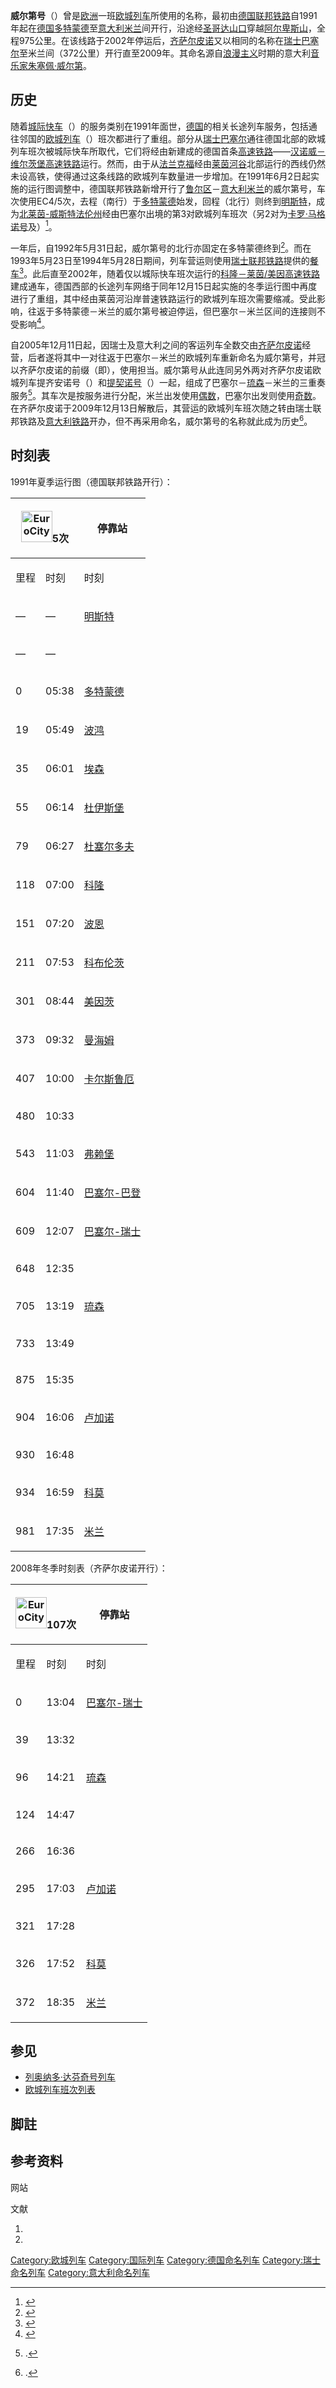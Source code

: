 {{noteTA
|1=zh-cn:列奥纳多·达芬奇; zh-tw:李奧納多·達文西; zh-hk:李安納度·達文西;
}}
{{Infobox rail service
| box_width       = 
| name            = 威尔第号
| logo            = 
| logo_width      = 
| image           = 
| image_width     = 
| caption         = 
| type            = [[欧城列车|欧城列车]]<br>（1991–2002，2005–2009）
| status          = 停运
| locale          = {{GER}}、{{SUI}}、{{ITA}}
| predecessor     = 
| first           = {{start date|1991|6|2|df=y}}
| last            = {{end date|2009|12|13|df=y}}
| successor       = 
| operator        = 
| formeroperator  = [[德国联邦铁路|德国联邦铁路]]／[[齐萨尔皮诺|齐萨尔皮诺]]
| ridership       = 
| start           = [[多特蒙德火车总站|多特蒙德火车总站]]／[[巴塞尔瑞士车站|巴塞尔瑞士车站]]
| stops           = 
| end             = [[米兰中央车站|米兰中央车站]]
| distance        = 981公里／372公里
| journeytime     = 
| frequency       = 每日1班
| trainnumber     = 4/5，107/108
| line_used       = [[哥达山口|哥达山口]]
| class           = 
| access          = 
| seating         = 
| catering        = 
| observation     = 
| entertainment   = 
| baggage         = 
| otherfacilities = 
| stock           = 
| gauge           = {{railgauge|sg}}
| el              = 15[[伏特|千伏]]16⅔[[赫兹|赫兹]][[交流电|交流电]]（德国、瑞士）<br>3000伏[[直流电|直流电]]（意大利）
| speed           = 
| owners          = 
| routenumber     = 
| map             = 
| map_state       = hidden
}}
'''威尔第号'''（{{lang-it|'''''Verdi'''''}}）曾是[[欧洲|欧洲]]一班[[欧城列车|欧城列车]]所使用的名称，最初由[[德国联邦铁路|德国联邦铁路]]自1991年起在[[德国|德国]][[多特蒙德|多特蒙德]]至[[意大利|意大利]][[米兰|米兰]]间开行，沿途经[[圣哥达山口|圣哥达山口]]穿越[[阿尔卑斯山|阿尔卑斯山]]，全程975公里。在该线路于2002年停运后，[[齐萨尔皮诺|齐萨尔皮诺]]又以相同的名称在[[瑞士|瑞士]][[巴塞尔|巴塞尔]]至米兰间（372公里）开行直至2009年。其命名源自[[浪漫主义|浪漫主义]]时期的意大利[[音乐家|音乐家]][[朱塞佩·威尔第|朱塞佩·威尔第]]。

==历史==
随着[[城际快车|城际快车]]（{{lang|de|ICE}}）的服务类别在1991年面世，[[德国|德国]]的相关长途列车服务，包括通往邻国的[[欧城列车|欧城列车]]（{{lang|de|EC}}）班次都进行了重组。部分从[[瑞士|瑞士]][[巴塞尔|巴塞尔]]通往德国北部的欧城列车班次被城际快车所取代，它们将经由新建成的德国首条[[高速铁路|高速铁路]]——[[汉诺威－维尔茨堡高速铁路|汉诺威－维尔茨堡高速铁路]]运行。然而，由于从[[法兰克福|法兰克福]]经由[[莱茵河|莱茵河谷]]北部运行的西线仍然未设高铁，使得通过这条线路的欧城列车数量进一步增加。在1991年6月2日起实施的运行图调整中，德国联邦铁路新增开行了[[鲁尔区|鲁尔区]]－[[意大利|意大利]][[米兰|米兰]]的威尔第号，车次使用EC4/5次，去程（南行）于[[多特蒙德|多特蒙德]]始发，回程（北行）则终到[[明斯特|明斯特]]，成为[[北莱茵-威斯特法伦州|北莱茵-威斯特法伦州]]经由巴塞尔出境的第3对欧城列车班次（另2对为[[卡罗·马格诺号列车|卡罗·马格诺号]]及{{link-nl|提齐安诺号列车|Tiziano (trein)|提齐安诺号}}）<ref>{{de}}{{cite web|url=http://www.grahnert.de/fernbahn/eurocity/ec1991/ec91-1.html|title=EuroCity 1991/92|publisher=grahnert.de|accessdate=2014-12-29|archive-url=https://web.archive.org/web/20130129042531/http://www.grahnert.de/fernbahn/eurocity/ec1991/ec91-1.html|archive-date=2013-01-29|dead-url=yes}}</ref>。

一年后，自1992年5月31日起，威尔第号的北行亦固定在多特蒙德终到<ref>{{de}}{{cite web|url=http://www.grahnert.de/fernbahn/eurocity/ec1992/ec92.html|title=EuroCity 1992/93|publisher=grahnert.de|accessdate=2014-12-29|archive-date=2020-02-20|archive-url=https://web.archive.org/web/20200220020222/http://www.grahnert.de/fernbahn/eurocity/ec1992/ec92.html|dead-url=no}}</ref>。而在1993年5月23日至1994年5月28日期间，列车营运则使用[[瑞士联邦铁路|瑞士联邦铁路]]提供的[[餐车|餐车]]<ref>{{de}}{{cite web|url=http://www.grahnert.de/fernbahn/eurocity/ec1993/ec93-1.html|title=EuroCity 1993/94|publisher=grahnert.de|accessdate=2014-12-29|archive-date=2020-02-20|archive-url=https://web.archive.org/web/20200220095830/http://www.grahnert.de/fernbahn/eurocity/ec1993/ec93-1.html|dead-url=no}}</ref>。此后直至2002年，随着仅以城际快车班次运行的[[科隆－莱茵/美因高速铁路|科隆－莱茵/美因高速铁路]]建成通车，德国西部的长途列车网络于同年12月15日起实施的冬季运行图中再度进行了重组，其中经由莱茵河沿岸普速铁路运行的欧城列车班次需要缩减。受此影响，往返于多特蒙德－米兰的威尔第号被迫停运，但巴塞尔－米兰区间的连接则不受影响<ref>{{de}}{{cite web|url=http://www.grahnert.de/fernbahn/eurocity/ec2003/ec03.html|title=EuroCity 2003|publisher=grahnert.de|accessdate=2014-12-26|archive-url=https://web.archive.org/web/20090717040238/http://www.grahnert.de/fernbahn/eurocity/ec2003/ec03.html|archive-date=2009-07-17|dead-url=yes}}</ref>。

自2005年12月11日起，因瑞士及意大利之间的客运列车全数交由[[齐萨尔皮诺|齐萨尔皮诺]]经营，后者遂将其中一对往返于巴塞尔－米兰的欧城列车重新命名为威尔第号，并冠以齐萨尔皮诺的前缀（即{{lang|it|EC Cisalpino Verdi}}），使用{{link-de|ETR 470型电联车|CIS ETR 470}}担当。威尔第号从此连同另外两对齐萨尔皮诺欧城列车提齐安诺号（{{lang|it|EC Cisalpino Tiziano}}）和[[提契诺号|提契诺号]]（{{lang|it|EC Cisalpino Ticino}}）一起，组成了巴塞尔－[[琉森|琉森]]－米兰的三重奏服务<ref group="註">{{harvnb|Mertens|Malaspina|2007|p=227}}.</ref>。其车次是按服务进行分配，米兰出发使用[[偶数|偶数]]，巴塞尔出发则使用[[奇数|奇数]]。在齐萨尔皮诺于2009年12月13日解散后，其营运的欧城列车班次随之转由瑞士联邦铁路及[[意大利铁路|意大利铁路]]开办，但不再采用命名，威尔第号的名称就此成为历史<ref group="註">{{harvnb|Cook|2010|p=70}}.</ref>。

==时刻表==
{{col-begin}}
{{col-2}}
1991年夏季运行图（德国联邦铁路开行）：
{| class="wikitable"
! colspan="2"|[[File:EuroCity.png|50px]]5次
! rowspan="2"|停靠站
! colspan="2"|[[File:EuroCity.png|50px]]4次
|-
!里程!!时刻!!时刻!!里程
|-
|—||—||{{flagicon|GER}} [[明斯特火车总站|明斯特]]||22:00||1048
|-
|—||—||{{flagicon|GER}} {{link-de|哈姆车站|Bahnhof Hamm (Westfalen)|哈姆}}||21:42||1012
|-
|0||05:38||{{flagicon|GER}} [[多特蒙德火车总站|多特蒙德]]||21:27||981
|-
|19||05:49||{{flagicon|GER}} [[波鸿火车总站|波鸿]]||21:09||962
|-
|35||06:01||{{flagicon|GER}} [[埃森火车总站|埃森]]||20:59||946
|-
|55||06:14||{{flagicon|GER}} [[杜伊斯堡火车总站|杜伊斯堡]]||20:46||926
|-
|79||06:27||{{flagicon|GER}} [[杜塞尔多夫火车总站|杜塞尔多夫]]||20:33||902
|-
|118||07:00||{{flagicon|GER}} [[科隆火车总站|科隆]]||20:09||863
|-
|151||07:20||{{flagicon|GER}} [[波恩火车总站|波恩]]||19:39||830
|-
|211||07:53||{{flagicon|GER}} [[科布倫茨火車總站|科布伦茨]]||19:07||770
|-
|301||08:44||{{flagicon|GER}} [[美因茨火车总站|美因茨]]||18:18||680
|-
|373||09:32||{{flagicon|GER}} [[曼海姆火车总站|曼海姆]]||17:36||608
|-
|407||10:00||{{flagicon|GER}} [[卡尔斯鲁厄火车总站|卡尔斯鲁厄]]||16:59||574
|-
|480||10:33||{{flagicon|GER}} {{link-de|奥芬堡车站|Bahnhof Offenburg|奥芬堡}}||16:42||501
|-
|543||11:03||{{flagicon|GER}} [[弗赖堡火车总站|弗赖堡]]||15:56||438
|-
|604||11:40||{{flagicon|SUI}} [[巴塞尔巴登车站|巴塞尔-巴登]]||15:22||377
|-
|609||12:07||{{flagicon|SUI}} [[巴塞尔瑞士车站|巴塞尔-瑞士]]||15:15||372
|-
|648||12:35||{{flagicon|SUI}} {{link-de|奥尔滕车站|Bahnhof Olten|奥尔滕}}||14:27||333
|-
|705||13:19||{{flagicon|SUI}} [[琉森车站|琉森]]||13:46||276
|-
|733||13:49||{{flagicon|SUI}} {{link-de|阿特-戈道车站|Bahnhof Arth-Goldau|阿特-戈道}}||13:14||248
|-
|875||15:35||{{flagicon|SUI}} {{link-de|贝林佐纳车站|Bahnhof Bellinzona|贝林佐纳}}||11:28||106
|-
|904||16:06||{{flagicon|SUI}} [[卢加诺车站|卢加诺]]||10:57||77
|-
|930||16:48||{{flagicon|SUI}} {{link-de|基亚索车站|Bahnhof Chiasso|基亚索}}||10:30||51
|-
|934||16:59||{{flagicon|ITA}} [[科莫圣乔瓦尼车站|科莫]]||10:05||47
|-
|981||17:35||{{flagicon|ITA}} [[米兰中央车站|米兰]]||09:25||0
|}
{{col-2}}
2008年冬季时刻表（齐萨尔皮诺开行）：
{| class="wikitable"
! colspan="2"|[[File:EuroCity.png|50px]]107次
! rowspan="2"|停靠站
! colspan="2"|[[File:EuroCity.png|50px]]108次
|-
!里程!!时刻!!时刻!!里程
|-
|0||13:04||{{flagicon|SUI}} [[巴塞尔瑞士车站|巴塞尔-瑞士]]||16:51||372
|-
|39||13:32||{{flagicon|SUI}} {{link-de|奥尔滕车站|Bahnhof Olten|奥尔滕}}||16:25||333
|-
|96||14:21||{{flagicon|SUI}} [[琉森车站|琉森]]||15:38||276
|-
|124||14:47||{{flagicon|SUI}} {{link-de|阿特-戈道车站|Bahnhof Arth-Goldau|阿特-戈道}}||15:08||248
|-
|266||16:36||{{flagicon|SUI}} {{link-de|贝林佐纳车站|Bahnhof Bellinzona|贝林佐纳}}||13:21||106
|-
|295||17:03||{{flagicon|SUI}} [[卢加诺车站|卢加诺]]||12:53||77
|-
|321||17:28||{{flagicon|SUI}} {{link-de|基亚索车站|Bahnhof Chiasso|基亚索}}||12:12||51
|-
|326||17:52||{{flagicon|ITA}} [[科莫圣乔瓦尼车站|科莫]]||12:07||46
|-
|372||18:35||{{flagicon|ITA}} [[米兰中央车站|米兰]]||11:25||0
|}
{{col-end}}

==参见==
* [[列奥纳多·达芬奇号列车|列奥纳多·达芬奇号列车]]
* [[欧城列车班次列表|欧城列车班次列表]]

==脚註==
{{refbegin|2}}
{{NoteFoot}}
{{refend}}

==参考资料==
;网站
{{reflist}}

;文献
{{refbegin}}
# {{fr}}{{citation | first= Maurice |last=Mertens|first2=Jean-Pierre |last2=Malaspina | title= ''La Légende des Trans Europ Express'' | publisher= LR Presse | location= Vannes | year= 2007 | ISBN= 978-29-036514-5-9 | id= TEEFR}}
# {{en}}{{citation | first= Thomas |last=Cook | title= ''Thomas Cook European Rail Timetable December 2010'' | publisher= Thomas Cook Group | location= Peterborough | year= 2010|ISSN=0952-620X}}
{{refend}}

{{DEFAULTSORT:Verdi}}
[[Category:欧城列车|Category:欧城列车]]
[[Category:国际列车|Category:国际列车]]
[[Category:德国命名列车|Category:德国命名列车]]
[[Category:瑞士命名列车|Category:瑞士命名列车]]
[[Category:意大利命名列车|Category:意大利命名列车]]